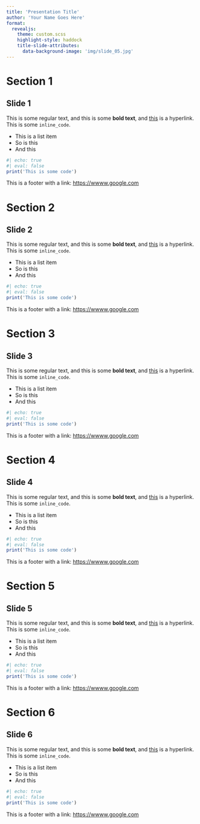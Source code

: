 ```yaml
---
title: 'Presentation Title'
author: 'Your Name Goes Here'
format:
  revealjs:
    theme: custom.scss
    highlight-style: haddock
    title-slide-attributes: 
      data-background-image: 'img/slide_05.jpg'
---
```


# Section 1 {.theme-section1 .center}


## Slide 1 {.theme-slide1}

This is some regular text, and this is some **bold text**, and  [this](https://google.com) is a hyperlink. This is some `inline_code`.

* This is a list item
* So is this
* And this

```r
#| echo: true
#| eval: false
print('This is some code')
```

:::footer

This is a footer with a link: [https://wwww.google.com](https://wwww.google.com)

:::

# Section 2 {.theme-section2 .center}

## Slide 2 {.theme-slide2}

This is some regular text, and this is some **bold text**, and  [this](https://google.com) is a hyperlink. This is some `inline_code`.

* This is a list item
* So is this
* And this

```r
#| echo: true
#| eval: false
print('This is some code')
```

:::footer

This is a footer with a link: [https://wwww.google.com](https://wwww.google.com)

:::

# Section 3 {.theme-section3 .center}

## Slide 3 {.theme-slide3}

This is some regular text, and this is some **bold text**, and  [this](https://google.com) is a hyperlink. This is some `inline_code`.

* This is a list item
* So is this
* And this

```r
#| echo: true
#| eval: false
print('This is some code')
```

:::footer

This is a footer with a link: [https://wwww.google.com](https://wwww.google.com)

:::

# Section 4 {.theme-section4 .center}

## Slide 4 {.theme-slide4}

This is some regular text, and this is some **bold text**, and  [this](https://google.com) is a hyperlink. This is some `inline_code`.

* This is a list item
* So is this
* And this

```r
#| echo: true
#| eval: false
print('This is some code')
```

:::footer

This is a footer with a link: [https://wwww.google.com](https://wwww.google.com)

:::

# Section 5 {.theme-section5 .center}

## Slide 5 {.theme-slide5}

This is some regular text, and this is some **bold text**, and  [this](https://google.com) is a hyperlink. This is some `inline_code`.

* This is a list item
* So is this
* And this

```r
#| echo: true
#| eval: false
print('This is some code')
```

:::footer

This is a footer with a link: [https://wwww.google.com](https://wwww.google.com)

:::

# Section 6 {.theme-section6 .center}

## Slide 6 {.theme-slide6}

This is some regular text, and this is some **bold text**, and  [this](https://google.com) is a hyperlink. This is some `inline_code`.

* This is a list item
* So is this
* And this

```r
#| echo: true
#| eval: false
print('This is some code')
```

:::footer

This is a footer with a link: [https://wwww.google.com](https://wwww.google.com)

:::
